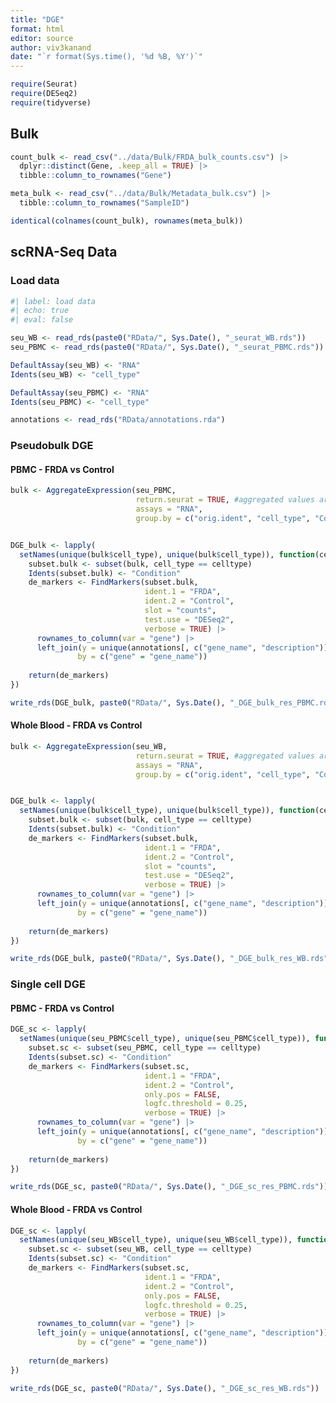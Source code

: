 ```yaml
---
title: "DGE"
format: html
editor: source
author: viv3kanand
date: "`r format(Sys.time(), '%d %B, %Y')`"
---
```


```r
require(Seurat)
require(DESeq2)
require(tidyverse)
```

## Bulk

```r
count_bulk <- read_csv("../data/Bulk/FRDA_bulk_counts.csv") |> 
  dplyr::distinct(Gene, .keep_all = TRUE) |> 
  tibble::column_to_rownames("Gene")

meta_bulk <- read_csv("../data/Bulk/Metadata_bulk.csv") |> 
  tibble::column_to_rownames("SampleID")

identical(colnames(count_bulk), rownames(meta_bulk))
```

## scRNA-Seq Data

### Load data

```r
#| label: load data
#| echo: true
#| eval: false

seu_WB <- read_rds(paste0("RData/", Sys.Date(), "_seurat_WB.rds"))
seu_PBMC <- read_rds(paste0("RData/", Sys.Date(), "_seurat_PBMC.rds"))

DefaultAssay(seu_WB) <- "RNA"
Idents(seu_WB) <- "cell_type"

DefaultAssay(seu_PBMC) <- "RNA"
Idents(seu_PBMC) <- "cell_type"

annotations <- read_rds("RData/annotations.rda")

```

### Pseudobulk DGE

#### PBMC - FRDA vs Control

```r
bulk <- AggregateExpression(seu_PBMC,
                            return.seurat = TRUE, #aggregated values are placed in the 'counts' layer
                            assays = "RNA", 
                            group.by = c("orig.ident", "cell_type", "Condition"))


DGE_bulk <- lapply(
  setNames(unique(bulk$cell_type), unique(bulk$cell_type)), function(celltype) {
    subset.bulk <- subset(bulk, cell_type == celltype)
    Idents(subset.bulk) <- "Condition"
    de_markers <- FindMarkers(subset.bulk, 
                              ident.1 = "FRDA",
                              ident.2 = "Control", 
                              slot = "counts", 
                              test.use = "DESeq2",
                              verbose = TRUE) |> 
      rownames_to_column(var = "gene") |> 
      left_join(y = unique(annotations[, c("gene_name", "description")]),
               by = c("gene" = "gene_name"))
    
    return(de_markers)
})

write_rds(DGE_bulk, paste0("RData/", Sys.Date(), "_DGE_bulk_res_PBMC.rds"))
```

#### Whole Blood - FRDA vs Control

```r
bulk <- AggregateExpression(seu_WB,
                            return.seurat = TRUE, #aggregated values are placed in the 'counts' layer
                            assays = "RNA", 
                            group.by = c("orig.ident", "cell_type", "Condition"))


DGE_bulk <- lapply(
  setNames(unique(bulk$cell_type), unique(bulk$cell_type)), function(celltype) {
    subset.bulk <- subset(bulk, cell_type == celltype)
    Idents(subset.bulk) <- "Condition"
    de_markers <- FindMarkers(subset.bulk, 
                              ident.1 = "FRDA",
                              ident.2 = "Control", 
                              slot = "counts", 
                              test.use = "DESeq2",
                              verbose = TRUE) |> 
      rownames_to_column(var = "gene") |> 
      left_join(y = unique(annotations[, c("gene_name", "description")]),
               by = c("gene" = "gene_name"))
    
    return(de_markers)
})

write_rds(DGE_bulk, paste0("RData/", Sys.Date(), "_DGE_bulk_res_WB.rds"))
```

### Single cell DGE

#### PBMC - FRDA vs Control

```r
DGE_sc <- lapply(
  setNames(unique(seu_PBMC$cell_type), unique(seu_PBMC$cell_type)), function(celltype) {
    subset.sc <- subset(seu_PBMC, cell_type == celltype)
    Idents(subset.sc) <- "Condition"
    de_markers <- FindMarkers(subset.sc, 
                              ident.1 = "FRDA",
                              ident.2 = "Control", 
                              only.pos = FALSE, 
                              logfc.threshold = 0.25,
                              verbose = TRUE) |> 
      rownames_to_column(var = "gene") |> 
      left_join(y = unique(annotations[, c("gene_name", "description")]),
               by = c("gene" = "gene_name"))
    
    return(de_markers)
})

write_rds(DGE_sc, paste0("RData/", Sys.Date(), "_DGE_sc_res_PBMC.rds"))
```

#### Whole Blood - FRDA vs Control

```r
DGE_sc <- lapply(
  setNames(unique(seu_WB$cell_type), unique(seu_WB$cell_type)), function(celltype) {
    subset.sc <- subset(seu_WB, cell_type == celltype)
    Idents(subset.sc) <- "Condition"
    de_markers <- FindMarkers(subset.sc, 
                              ident.1 = "FRDA",
                              ident.2 = "Control", 
                              only.pos = FALSE, 
                              logfc.threshold = 0.25,
                              verbose = TRUE) |> 
      rownames_to_column(var = "gene") |> 
      left_join(y = unique(annotations[, c("gene_name", "description")]),
               by = c("gene" = "gene_name"))
    
    return(de_markers)
})

write_rds(DGE_sc, paste0("RData/", Sys.Date(), "_DGE_sc_res_WB.rds"))
```







